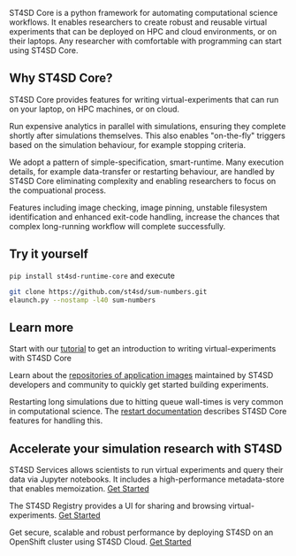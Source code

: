 
ST4SD Core is a python framework for automating computational science workflows.
It enables researchers to create robust and reusable virtual experiments that can be deployed on HPC and cloud environments, or on their laptops.
Any researcher with comfortable with programming can start using ST4SD Core.

## Why ST4SD Core?


<div className="expressive-content-list-group">

  <ExpressiveList 
    title="Multi-platform deployment"
    background="true">

ST4SD Core provides features for writing virtual-experiments that can run on your laptop, on HPC machines, or on cloud.

  </ExpressiveList>

  <ExpressiveList 
    title="Analytics co-processing"
    background="true">

Run expensive analytics in parallel with simulations, ensuring they complete shortly after simulations themselves.
This also enables "on-the-fly" triggers based on the simulation behaviour, for example stopping criteria.

  </ExpressiveList>

  <ExpressiveList 
    title="Simple specification"
    background="true">

We adopt a pattern of simple-specification, smart-runtime. 
Many execution details, for example data-transfer or restarting behaviour, are handled by ST4SD Core
eliminating complexity and enabling researchers to focus on the compuational process.

  </ExpressiveList>

  <ExpressiveList 
    title="Robust execution"
    background="true">

Features including image checking, image pinning, unstable filesystem identification and enhanced exit-code handling,
increase the chances that complex long-running workflow will complete successfully. 

  </ExpressiveList>


</div>



## Try it yourself

`pip install st4sd-runtime-core` and execute

```bash
git clone https://github.com/st4sd/sum-numbers.git
elaunch.py --nostamp -l40 sum-numbers
```

## Learn more 

<div className="expressive-content-list-group">

  <ExpressiveList 
    title="Tutorial"
    background="true">

Start with our [tutorial](/tutorial) to get an introduction to writing virtual-experiments with ST4SD Core

  </ExpressiveList>

  <ExpressiveList 
    title="Getting application images"
    background="true">

Learn about the [repositories of application images](application-images) maintained by ST4SD developers and community to quickly get started building experiments.

  </ExpressiveList>

  <ExpressiveList 
    title="Restarting"
    background="true">

Restarting long simulations due to hitting queue wall-times is very common in computational science.
The [restart documentation](restart) describes ST4SD Core features for handling this.

  </ExpressiveList>


</div>

## Accelerate your simulation research with ST4SD

<div className="expressive-content-list-group">

  <ExpressiveList 
    title="Ease-of-use"
    background="true">

   ST4SD Services allows scientists to run virtual experiments and query their data via Jupyter notebooks.
   It includes a high-performance metadata-store that enables memoization. [Get Started](/runtime-service)

  </ExpressiveList>

  <ExpressiveList 
    title="Virtual experiment registry"
    background="true">

   The ST4SD Registry provides a UI for sharing and browsing virtual-experiments. [Get Started](/using-the-virtual-experiments-registry-ui)

  </ExpressiveList>


   <ExpressiveList
    title="Robust, scalable deployment"
    background="true">

  Get secure, scalable and robust performance by deploying ST4SD on an OpenShift cluster using ST4SD Cloud. [Get Started](/installation)

  </ExpressiveList>


</div>